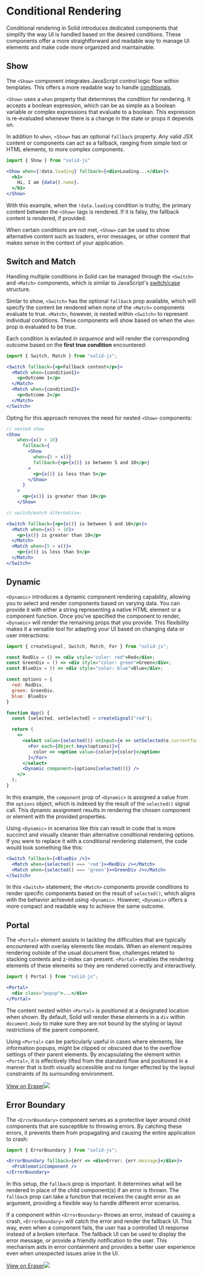 # Conditional Rendering

Conditional rendering in Solid introduces dedicated components that simplify the way UI is handled based on the desired conditions. 
These components offer a more straightforward and readable way to manage UI elements and make code more organized and maintainable.

## Show

The `<Show>` component integrates JavaScript control logic flow within templates.
This offers a more readable way to handle [conditionals](https://developer.mozilla.org/en-US/docs/Learn/JavaScript/Building_blocks/conditionals).

`<Show>` uses a `when` property that determines the condition for rendering. 
It accepts a boolean expression, which can be as simple as a boolean variable or complex expressions that evaluate to a boolean.
This expression is re-evaluated whenever there is a change in the state or props it depends on.

In addition to `when`, `<Show>` has an optional `fallback` property.
Any valid JSX content or components can act as a fallback, ranging from simple text or HTML elements, to more complex components.

```jsx
import { Show } from "solid-js"

<Show when={!data.loading} fallback={<div>Loading...</div>}>
  <h1>
    Hi, I am {data().name}.
  </h1>
</Show>
```

With this example, when the `!data.loading` condition is truthy, the primary content between the `<Show>` tags is rendered. 
If it is falsy, the fallback content is rendered, if provided.

When certain conditions are not met, `<Show>` can be used to show alternative content such as loaders, error messages, or other content that makes sense in the context of your application.

## Switch and Match

Handling multiple conditions in Solid can be managed through the `<Switch>` and `<Match>` components, which is similar to JavaScript's [switch/case](https://developer.mozilla.org/en-US/docs/Web/JavaScript/Reference/Statements/switch) structure. 

Simlar to show, `<Switch>` has the optional `fallback` prop available, which will specify the content be rendered when none of the `<Match>` components evaluate to true.
`<Match>`, however, is nested within `<Switch>` to represent individual conditions.
These components will show based on when the `when` prop is evaluated to be true.

Each condition is evlauted *in sequence* and will render the corresponding outcome based on the **first true condition** encountered:

```jsx
import { Switch, Match } from "solid-js";

<Switch fallback={<p>Fallback content</p>}>
  <Match when={condition1}>
    <p>Outcome 1</p>
  </Match>
  <Match when={condition2}>
    <p>Outcome 2</p>
  </Match>
</Switch>
```

Opting for this approach removes the need for nested `<Show>` components:

```jsx
// nested show
<Show
    when={x() > 10}
      fallback={
        <Show
          when={5 > x()}
          fallback={<p>{x()} is between 5 and 10</p>}
        >
          <p>{x()} is less than 5</p>
        </Show>
      }
    >
      <p>{x()} is greater than 10</p>
    </Show>

// switch/match alternative:

<Switch fallback={<p>{x()} is between 5 and 10</p>}>
  <Match when={x() > 10}>
    <p>{x()} is greater than 10</p>
  </Match>
  <Match when={5 > x()}>
    <p>{x()} is less than 5</p>
  </Match>
</Switch>
```

## Dynamic

`<Dynamic>` introduces a dynamic component rendering capability, allowing you to select and render components based on varying data. 
You can provide it with either a string representing a native HTML element or a component function. 
Once you've specified the component to render, `<Dynamic>` will render the remaining props that you provide. 
This flexibility makes it a versatile tool for adapting your UI based on changing data or user interactions:

```jsx
import { createSignal, Switch, Match, For } from "solid-js";

const RedDiv = () => <div style="color: red">Red</div>;
const GreenDiv = () => <div style="color: green">Green</div>;
const BlueDiv = () => <div style="color: blue">Blue</div>;

const options = {
  red: RedDiv,
  green: GreenDiv,
  blue: BlueDiv
}

function App() {
  const [selected, setSelected] = createSignal("red");

  return (
    <>
      <select value={selected()} onInput={e => setSelected(e.currentTarget.value)}>
        <For each={Object.keys(options)}>{
          color => <option value={color}>{color}</option>
        }</For>
      </select>
      <Dynamic component={options[selected()]} />
    </>
  );
}
```

In this example, the `component` prop of `<Dynamic>` is assigned a value from the `options` object, which is indexed by the result of the `selected()` signal call. 
This dynamic assignment results in rendering the chosen component or element with the provided properties.

Using `<Dynamic>` in scenarios like this can result in code that is more succinct and visually cleaner than alternative conditional rendering options. 
If you were to replace it with a conditional rendering statement, the code would look something like this:

```jsx
<Switch fallback={<BlueDiv />}>
  <Match when={selected() === 'red'}><RedDiv /></Match>
  <Match when={selected() === 'green'}><GreenDiv /></Match>
</Switch>
```

In this `<Switch>` statement, the `<Match>` components provide conditions to render specific components based on the result of `selected()`, which aligns with the behavior achieved using `<Dynamic>`. 
However, `<Dynamic>` offers a more compact and readable way to achieve the same outcome.

## Portal

The `<Portal>` element assists in tackling the difficulties that are typically encountered with overlay elements like modals.
When an element requires rendering outside of the usual document flow, challenges related to stacking contents and z-index can present.
`<Portal>` enables the rendering elements of these elements so they are rendered correctly and interactively.

```jsx
import { Portal } from "solid-js";

<Portal>
  <div class="popup">...</div>
</Portal>
```

The content nested within `<Portal>` is positioned at a designated location when shown.
By default, Solid will render these elements in a `div` within `document.body` to make sure they are not bound by the styling or layout restrictions of the parent component.

Using `<Portal>` can be particularly useful in cases where elements, like information popups, might be clipped or obscured due to the overflow settings of their parent elements.
By encapsulating the element within `<Portal>`, it is effectively lifted from the standard flow and positioned in a manner that is both visually accessible and no longer effected by the layout constraints of its surrounding environment.

[View on Eraser![](https://app.eraser.io/workspace/maDvFw5OryuPJOwSLyK9/preview?elements=IEPk0uiH2OC365hkpKf3wA&type=embed)](https://app.eraser.io/workspace/maDvFw5OryuPJOwSLyK9?elements=IEPk0uiH2OC365hkpKf3wA)

## Error Boundary

The `<ErrorBoundary>` component serves as a protective layer around child components that are susceptible to throwing errors. 
By catching these errors, it prevents them from propagating and causing the entire application to crash:

```jsx
import { ErrorBoundary } from "solid-js";

<ErrorBoundary fallback={err => <div>Error: {err.message}</div>}>
  <ProblematicComponent />
</ErrorBoundary>
```

In this setup, the `fallback` prop is important. 
It determines what will be rendered in place of the child component(s) if an error is thrown.
The `fallback` prop can take a function that receives the caught error as an argument, providing a flexible way to handle different error scenarios.

If a component within `<ErrorBoundary>` throws an error, instead of causing a crash, `<ErrorBoundary>` will catch the error and render the fallback UI. 
This way, even when a component fails, the user has a controlled UI response instead of a broken interface. 
The fallback UI can be used to display the error message, or provide a friendly notification to the user.
This mechanism aids in error containment and provides a better user experience even when unexpected issues arise in the UI.

[View on Eraser![](https://app.eraser.io/workspace/maDvFw5OryuPJOwSLyK9/preview?elements=aSw5yYrSY22mI_YqoZlpGQ&type=embed)](https://app.eraser.io/workspace/maDvFw5OryuPJOwSLyK9?elements=aSw5yYrSY22mI_YqoZlpGQ)
